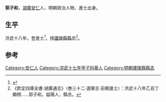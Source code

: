 {{Otheruses|other=名为郭子和的其他人物|郭子和}}

'''郭子和'''，[[湖广布政司|湖廣]][[安仁|安仁]]人，明朝政治人物、進士出身。

== 生平 ==
洪武十八年，登進士<ref>{{cite journal|author1=邱进春|title=洪武十八年榜进士考实——几种科举史料的对比研究|journal=文献季刊|date=2008|pages=47-58}}</ref>，授[[廬陵縣|廬陵縣]][[縣丞|縣丞]]<ref>《欽定四庫全書·湖廣通志》（巻三十二·選舉志·前朝進士）：洪武十八年乙丑丁顯榜……郭子和，益陽人，縣丞。</ref>。

==参考==
{{reflist}}

{{洪武十八年乙丑科殿試金榜}}

{{Authority control}}

{{DEFAULTSORT:}}
[[Category:安仁人|Category:安仁人]]
[[Category:洪武十七年甲子科舉人|Category:洪武十七年甲子科舉人]]
[[Category:明朝廬陵縣縣丞|Category:明朝廬陵縣縣丞]]


{{明朝人物小作品}}